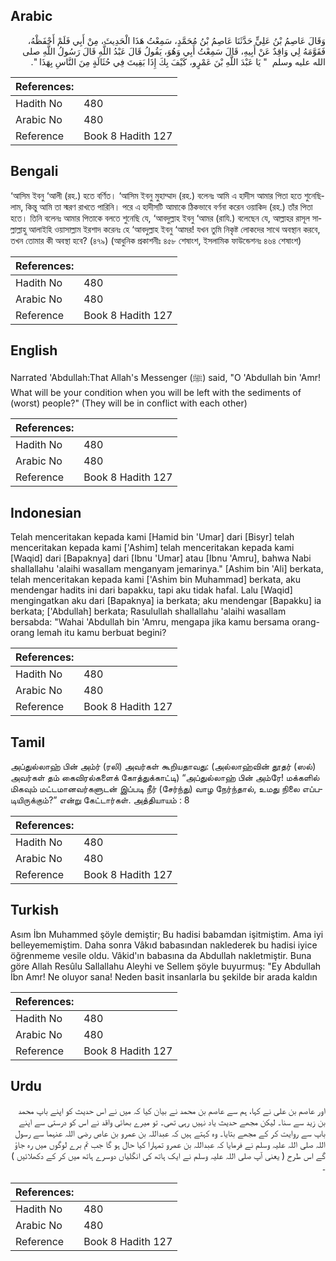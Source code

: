 ## Arabic


<div dir="rtl" lang="ar" style={{fontSize:'larger',backgroundColor:'#f8f9fa',padding:20}}>
وَقَالَ عَاصِمُ بْنُ عَلِيٍّ حَدَّثَنَا عَاصِمُ بْنُ مُحَمَّدٍ، سَمِعْتُ هَذَا الْحَدِيثَ، مِنْ أَبِي فَلَمْ أَحْفَظْهُ، فَقَوَّمَهُ لِي وَاقِدٌ عَنْ أَبِيهِ، قَالَ سَمِعْتُ أَبِي وَهُوَ، يَقُولُ قَالَ عَبْدُ اللَّهِ قَالَ رَسُولُ اللَّهِ صلى الله عليه وسلم ‏ "‏ يَا عَبْدَ اللَّهِ بْنَ عَمْرٍو، كَيْفَ بِكَ إِذَا بَقِيتَ فِي حُثَالَةٍ مِنَ النَّاسِ بِهَذَا ‏"‏‏.‏
</div>
<div style={{backgroundColor:'#f8f9fa',padding:20, marginBottom: 10}}><table> <thead> <tr> <th>References:</th> <th></th> </tr> </thead> <tbody><tr><td>Hadith No</td><td>480</td></tr><tr><td>Arabic No</td><td>480</td></tr><tr><td>Reference</td><td>Book 8 Hadith 127</td></tr></tbody></table></div>

## Bengali


<div dir="ltr" lang="bn" style={{fontSize:'larger',backgroundColor:'#f8f9fa',padding:20}}>
‘আসিম ইবনু ‘আলী (রহ.) হতে বর্ণিত। ‘আসিম ইবনু মুহাম্মাদ (রহ.) বলেনঃ আমি এ হাদীস আমার পিতা হতে শুনেছিলাম, কিন্তু আমি তা স্মরণ রাখতে পারিনি। পরে এ হাদীসটি আমাকে ঠিকভাবে বর্ণনা করেন ওয়াকিদ (রহ.) তাঁর পিতা হতে। তিনি বলেনঃ আমার পিতাকে বলতে শুনেছি যে, ‘আবদুল্লাহ ইবনু ‘আমর (রাযি.) বলেছেন যে, আল্লাহর রাসূল সাল্লাল্লাহু আলাইহি ওয়াসাল্লাম ইরশাদ করেনঃ হে ‘আবদুল্লাহ ইবনু ‘আমর! যখন তুমি নিকৃষ্ট লোকদের সাথে অবস্থান করবে, তখন তোমার কী অবস্থা হবে? (৪৭৯) (আধুনিক প্রকাশনীঃ ৪৫৮ শেষাংশ, ইসলামিক ফাউন্ডেশনঃ ৪৬৪ শেষাংশ)
</div>
<div style={{backgroundColor:'#f8f9fa',padding:20, marginBottom: 10}}><table> <thead> <tr> <th>References:</th> <th></th> </tr> </thead> <tbody><tr><td>Hadith No</td><td>480</td></tr><tr><td>Arabic No</td><td>480</td></tr><tr><td>Reference</td><td>Book 8 Hadith 127</td></tr></tbody></table></div>

## English


<div dir="ltr" lang="en" style={{fontSize:'larger',backgroundColor:'#f8f9fa',padding:20}}>
Narrated 'Abdullah:That Allah's Messenger (ﷺ) said, "O 'Abdullah bin 'Amr! What will be your condition when you will be left with the sediments of (worst) people?" (They will be in conflict with each other)
</div>
<div style={{backgroundColor:'#f8f9fa',padding:20, marginBottom: 10}}><table> <thead> <tr> <th>References:</th> <th></th> </tr> </thead> <tbody><tr><td>Hadith No</td><td>480</td></tr><tr><td>Arabic No</td><td>480</td></tr><tr><td>Reference</td><td>Book 8 Hadith 127</td></tr></tbody></table></div>

## Indonesian


<div dir="ltr" lang="id" style={{fontSize:'larger',backgroundColor:'#f8f9fa',padding:20}}>
Telah menceritakan kepada kami [Hamid bin 'Umar] dari [Bisyr] telah menceritakan kepada kami ['Ashim] telah menceritakan kepada kami [Waqid] dari [Bapaknya] dari [Ibnu 'Umar] atau [Ibnu 'Amru], bahwa Nabi shallallahu 'alaihi wasallam menganyam jemarinya." [Ashim bin 'Ali] berkata, telah menceritakan kepada kami ['Ashim bin Muhammad] berkata, aku mendengar hadits ini dari bapakku, tapi aku tidak hafal. Lalu [Waqid] mengingatkan aku dari [Bapaknya] ia berkata; aku mendengar [Bapakku] ia berkata; ['Abdullah] berkata; Rasulullah shallallahu 'alaihi wasallam bersabda: "Wahai 'Abdullah bin 'Amru, mengapa jika kamu bersama orang-orang lemah itu kamu berbuat begini?
</div>
<div style={{backgroundColor:'#f8f9fa',padding:20, marginBottom: 10}}><table> <thead> <tr> <th>References:</th> <th></th> </tr> </thead> <tbody><tr><td>Hadith No</td><td>480</td></tr><tr><td>Arabic No</td><td>480</td></tr><tr><td>Reference</td><td>Book 8 Hadith 127</td></tr></tbody></table></div>

## Tamil


<div dir="ltr" lang="ta" style={{fontSize:'larger',backgroundColor:'#f8f9fa',padding:20}}>
அப்துல்லாஹ் பின் அம்ர் (ரலி) அவர்கள் கூறியதாவது: (அல்லாஹ்வின் தூதர் (ஸல்) அவர்கள் தம் கைவிரல்களைக் கோத்துக்காட்டி) “அப்துல்லாஹ் பின் அம்ரே! மக்களில் மிகவும் மட்டமானவர்களுடன் இப்படி நீர் (சேர்ந்து) வாழ நேர்ந்தால், உமது நிலை எப்படியிருக்கும்?” என்று கேட்டார்கள். அத்தியாயம் : 8
</div>
<div style={{backgroundColor:'#f8f9fa',padding:20, marginBottom: 10}}><table> <thead> <tr> <th>References:</th> <th></th> </tr> </thead> <tbody><tr><td>Hadith No</td><td>480</td></tr><tr><td>Arabic No</td><td>480</td></tr><tr><td>Reference</td><td>Book 8 Hadith 127</td></tr></tbody></table></div>

## Turkish


<div dir="ltr" lang="tr" style={{fontSize:'larger',backgroundColor:'#f8f9fa',padding:20}}>
Asım İbn Muhammed şöyle demiştir; Bu hadisi babamdan işitmiştim. Ama iyi belleyememiştim. Daha sonra Vâkıd babasından naklederek bu hadisi iyice öğrenmeme vesile oldu. Vâkid'ın babasına da Abdullah nakletmiştir. Buna göre Allah Resûlu Sallallahu Aleyhi ve Sellem şöyle buyurmuş: "Ey Abdullah İbn Amr! Ne oluyor sana! Neden basit insanlarla bu şekilde bir arada kaldın
</div>
<div style={{backgroundColor:'#f8f9fa',padding:20, marginBottom: 10}}><table> <thead> <tr> <th>References:</th> <th></th> </tr> </thead> <tbody><tr><td>Hadith No</td><td>480</td></tr><tr><td>Arabic No</td><td>480</td></tr><tr><td>Reference</td><td>Book 8 Hadith 127</td></tr></tbody></table></div>

## Urdu


<div dir="rtl" lang="ur" style={{fontSize:'larger',backgroundColor:'#f8f9fa',padding:20}}>
اور عاصم بن علی نے کہا، ہم سے عاصم بن محمد نے بیان کیا کہ میں نے اس حدیث کو اپنے باپ محمد بن زید سے سنا۔ لیکن مجھے حدیث یاد نہیں رہی تھی۔ تو میرے بھائی واقد نے اس کو درستی سے اپنے باپ سے روایت کر کے مجھے بتایا۔ وہ کہتے ہیں کہ عبداللہ بن عمرو بن عاص رضی اللہ عنہما سے رسول اللہ صلی اللہ علیہ وسلم نے فرمایا کہ عبداللہ بن عمرو تمہارا کیا حال ہو گا جب تم برے لوگوں میں رہ جاؤ گے اس طرح ( یعنی آپ صلی اللہ علیہ وسلم نے ایک ہاتھ کی انگلیاں دوسرے ہاتھ میں کر کے دکھلائیں ) ۔
</div>
<div style={{backgroundColor:'#f8f9fa',padding:20, marginBottom: 10}}><table> <thead> <tr> <th>References:</th> <th></th> </tr> </thead> <tbody><tr><td>Hadith No</td><td>480</td></tr><tr><td>Arabic No</td><td>480</td></tr><tr><td>Reference</td><td>Book 8 Hadith 127</td></tr></tbody></table></div>